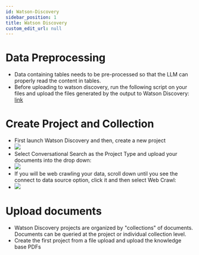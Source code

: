 ```yaml
---
id: Watson-Discovery
sidebar_position: 1
title: Watson Discovery
custom_edit_url: null
---
```


# Data Preprocessing

- Data containing tables needs to be pre-processed so that the LLM can properly read the content in tables. 
- Before uploading to watson discovery, run the following script on your files and upload the files generated by the output to Watson Discovery: [link](/docs/3-Use-Cases/preprocess_file.ipynb)

# Create Project and Collection

  - First launch Watson Discovery and then, create a new project 
  - ![](./assets/create-discovery-proj.png)
  - Select Conversational Search as the Project Type and upload your documents into the drop down:
  - ![](./assets/document-upload.png)
  - If you will be web crawling your data, scroll down until you see the connect to data source option, click it and then select Web Crawl:
  - ![](./assets/web-crawl.png)




# Upload documents
  - Watson Discovery projects are organized by "collections" of documents. Documents can be queried at the project or individual collection level. 
  - Create the first project from a file upload and upload the knowledge base PDFs
